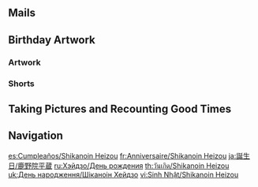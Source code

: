 {{Birthday Intro}}

==Mails==
{{Mails by Category Table|Shikanoin Heizou Birthday Mails|noheader=1}}

==Birthday Artwork==
===Artwork===
{{Artwork by Category Table
|Character Birthday Artwork
|category = Shikanoin Heizou Birthday Artwork
|header = Shikanoin Heizou's Birthday Artwork
}}

===Shorts===
{{Artwork by Category Table
|Character Shorts
|category = Shikanoin Heizou Birthday Artwork
|header = Shikanoin Heizou's Birthday Shorts
}}

==Taking Pictures and Recounting Good Times==
{{Transclude|Taking Pictures and Recounting Good Times/Shikanoin Heizou|Stories|main=1|top=1}}

==Navigation==
{{Character Navbox|Birthday}}

[[es:Cumpleaños/Shikanoin Heizou]]
[[fr:Anniversaire/Shikanoin Heizou]]
[[ja:誕生日/鹿野院平蔵]]
[[ru:Хэйдзо/День рождения]]
[[th:วันเกิด/Shikanoin Heizou]]
[[uk:День народження/Шіканоін Хейдзо]]
[[vi:Sinh Nhật/Shikanoin Heizou]]